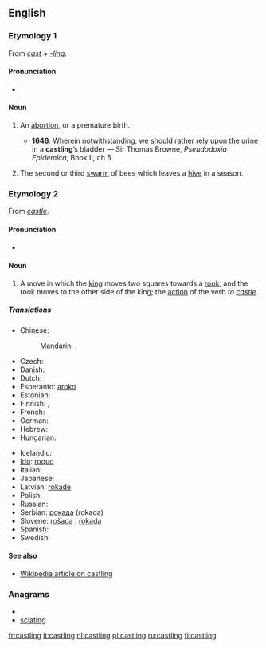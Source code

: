 ==English==

===Etymology 1===
From ''[[cast]]'' + ''[[-ling]]''.

====Pronunciation====
* {{IPA|/ˈkɑːstlɪŋ/}}

====Noun====
{{en-noun}}

# {{obsolete}} An [[abortion]], or a premature birth.
#* '''1646''': Wherein notwithstanding, we should rather rely upon the urine in a '''castling'''’s bladder — Sir Thomas Browne, ''Pseudodoxia Epidemica'', Book II, ch 5
# {{obsolete}} The second or third [[swarm]] of bees which leaves a [[hive]] in a season.

===Etymology 2===
From ''[[castle]]''.

====Pronunciation====
* {{IPA|/ˈkɑːsəlɪŋ/}}

====Noun====
{{en-noun|-|s}}

# {{chess}} A move in which the [[king]] moves two squares towards a [[rook]], and the rook moves to the other side of the king; the [[action]] of the verb ''to [[castle]]''.

=====Translations=====
{{trans-top|move in chess}}
* Chinese:
*: Mandarin: {{t|cmn|王車易位|sc=Hani}},  {{t|cmn|王车易位|tr=wáng-jū yìwèi|sc=Hani}}
* Czech: {{t-|cs|rošáda|f}}
* Danish: {{t|da|rokade|c}}
* Dutch: {{t+|nl|rokade|f}}
* Esperanto: [[aroko]]
* Estonian: {{t-|et|vangerdus}}
* Finnish: {{t+|fi|linnoitus}}, {{t-|fi|tornitus}}
* French: {{t+|fr|roque|m}}
* German: {{t+|de|Rochade|f}}
* Hebrew: {{t-|he|הצרחה|f}}
* Hungarian: {{t-|hu|sáncolás}}
{{trans-mid}}
* Icelandic: {{t-|is|hrókering|f}}
* [[Ido]]: [[roquo]]
* Italian: {{t+|it|arrocco}}
* Japanese: {{t|ja|キャスリング|tr=kyasuringu}}
* Latvian: [[rokāde]]
* Polish: {{t+|pl|roszada|f}}
* Russian: {{t+|ru|рокировка|f|tr=rokiróvka}}
* Serbian: [[рокада]] (rokada)
* Slovene: [[rošada]] {{f}}, [[rokada]] {{f}}
* Spanish: {{t+|es|enroque|m}}
* Swedish: {{t+|sv|rockad}}
{{trans-bottom}}

====See also====
* [[w:Castling|Wikipedia article on castling]]

===Anagrams===
* {{alphagram|acgilnst}}
* [[sclating#English|sclating]]

[[fr:castling]]
[[it:castling]]
[[nl:castling]]
[[pl:castling]]
[[ru:castling]]
[[fi:castling]]